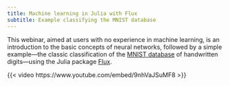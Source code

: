 ```yaml
---
title: Machine learning in Julia with Flux
subtitle: Example classifying the MNIST database
---
```


:::{.def}


This webinar, aimed at users with no experience in machine learning, is an introduction to the basic concepts of neural networks, followed by a simple example—the classic classification of the [MNIST database](http://yann.lecun.com/exdb/mnist/) of handwritten digits—using the Julia package [Flux](https://fluxml.ai/).

:::

{{< video https://www.youtube.com/embed/9nhVaJSuMF8 >}}

<br>
<script src="https://giscus.app/client.js"
data-repo="WestDRI/arc-training"
data-repo-id="R_kgDOIk69QA"
data-category-id="DIC_kwDOIk69QM4CS9oA"
data-mapping="url"
data-strict="1"
data-reactions-enabled="0"
data-emit-metadata="0"
data-input-position="bottom"
data-theme="preferred_color_scheme"
data-lang="en"
crossorigin="anonymous"
async>
</script>
